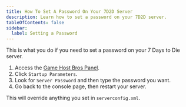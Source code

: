 ```yaml
---
title: How To Set A Password On Your 7D2D Server
description: Learn how to set a password on your 7D2D server.
tableOfContents: false
sidebar:
  label: Setting a Password
---
```


This is what you do if you need to set a password on your 7 Days to Die server.

1. Access the [Game Host Bros Panel](https://panel.gamehostbros.com/).
2. Click `Startup Parameters`.
3. Look for `Server Password` and then type the password you want.
4. Go back to the console page, then restart your server.

This will override anything you set in `serverconfig.xml`.